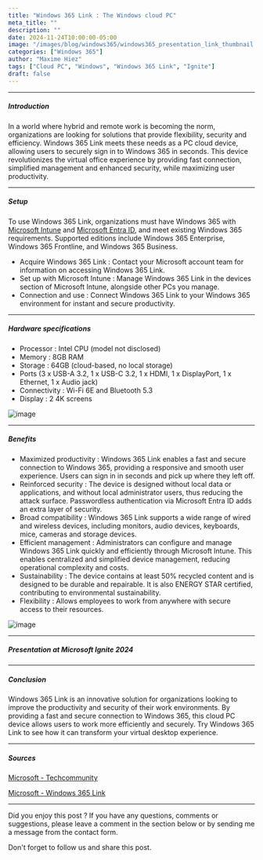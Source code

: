 ```yaml
---
title: "Windows 365 Link : The Windows cloud PC"
meta_title: ""
description: ""
date: 2024-11-24T10:00:00-05:00
image: "/images/blog/windows365/windows365_presentation_link_thumbnail.png"
categories: ["Windows 365"]
author: "Maxime Hiez"
tags: ["Cloud PC", "Windows", "Windows 365 Link", "Ignite"]
draft: false
---
```

---

##### Introduction
In a world where hybrid and remote work is becoming the norm, organizations are looking for solutions that provide flexibility, security and efficiency. Windows 365 Link meets these needs as a PC cloud device, allowing users to securely sign in to Windows 365 in seconds. This device revolutionizes the virtual office experience by providing fast connection, simplified management and enhanced security, while maximizing user productivity.

---

##### Setup
To use Windows 365 Link, organizations must have Windows 365 with <u>Microsoft Intune</u> and <u>Microsoft Entra ID</u>, and meet existing Windows 365 requirements. Supported editions include Windows 365 Enterprise, Windows 365 Frontline, and Windows 365 Business.

- Acquire Windows 365 Link : Contact your Microsoft account team for information on accessing Windows 365 Link.
- Set up with Microsoft Intune : Manage Windows 365 Link in the devices section of Microsoft Intune, alongside other PCs you manage.
- Connection and use : Connect Windows 365 Link to your Windows 365 environment for instant and secure productivity.

---

##### Hardware specifications
- Processor : Intel CPU (model not disclosed)
- Memory : 8GB RAM
- Storage : 64GB (cloud-based, no local storage)
- Ports (3 x USB-A 3.2, 1 x USB-C 3.2, 1 x HDMI, 1 x DisplayPort, 1 x Ethernet, 1 x Audio jack)
- Connectivity : Wi-Fi 6E and Bluetooth 5.3
- Display : 2 4K screens

![image](/images/blog/windows365/windows365_presentation_link_001.png)

---

##### Benefits
- Maximized productivity : Windows 365 Link enables a fast and secure connection to Windows 365, providing a responsive and smooth user experience. Users can sign in in seconds and pick up where they left off.
- Reinforced security : The device is designed without local data or applications, and without local administrator users, thus reducing the attack surface. Passwordless authentication via Microsoft Entra ID adds an extra layer of security.
- Broad compatibility : Windows 365 Link supports a wide range of wired and wireless devices, including monitors, audio devices, keyboards, mice, cameras and storage devices.
- Efficient management : Administrators can configure and manage Windows 365 Link quickly and efficiently through Microsoft Intune. This enables centralized and simplified device management, reducing operational complexity and costs.
- Sustainability : The device contains at least 50% recycled content and is designed to be durable and repairable. It is also ENERGY STAR certified, contributing to environmental sustainability.
- Flexibility : Allows employees to work from anywhere with secure access to their resources.

![image](/images/blog/windows365/windows365_presentation_link_002.png)

---

##### Presentation at Microsoft Ignite 2024
<Youtube client:load id="BQpNTDgzIn8" title="Introducing Windows 365 Link at Microsoft Ignite 2024" />

---

##### Conclusion
Windows 365 Link is an innovative solution for organizations looking to improve the productivity and security of their work environments. By providing a fast and secure connection to Windows 365, this cloud PC device allows users to work more efficiently and securely. Try Windows 365 Link to see how it can transform your virtual desktop experience.

---

##### Sources
[Microsoft - Techcommunity](https://techcommunity.microsoft.com/blog/windows-itpro-blog/windows-365-link%E2%80%94the-first-cloud-pc-device-for-windows-365/4302687)

[Microsoft - Windows 365 Link](https://www.microsoft.com/en-us/windows-365/link)

---


Did you enjoy this post ? If you have any questions, comments or suggestions, please leave a comment in the section below or by sending me a message from the contact form.

Don't forget to follow us and share this post.